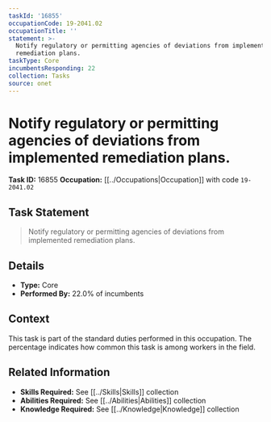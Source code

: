 ```yaml
---
taskId: '16855'
occupationCode: 19-2041.02
occupationTitle: ''
statement: >-
  Notify regulatory or permitting agencies of deviations from implemented
  remediation plans.
taskType: Core
incumbentsResponding: 22
collection: Tasks
source: onet
---
```

# Notify regulatory or permitting agencies of deviations from implemented remediation plans.

**Task ID:** 16855
**Occupation:** [[../Occupations|Occupation]] with code `19-2041.02`

## Task Statement

> Notify regulatory or permitting agencies of deviations from implemented remediation plans.

## Details

- **Type:** Core
- **Performed By:** 22.0% of incumbents

## Context

This task is part of the standard duties performed in this occupation. The percentage indicates how common this task is among workers in the field.

## Related Information

- **Skills Required:** See [[../Skills|Skills]] collection
- **Abilities Required:** See [[../Abilities|Abilities]] collection
- **Knowledge Required:** See [[../Knowledge|Knowledge]] collection
